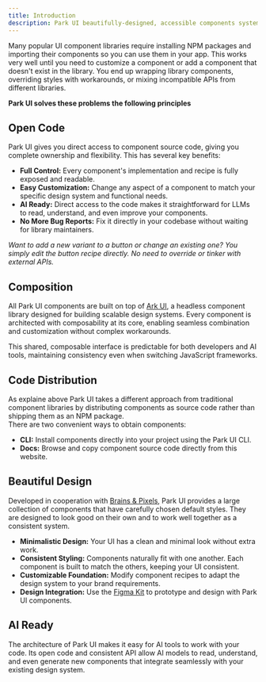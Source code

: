 ```yaml
---
title: Introduction
description: Park UI beautifully-designed, accessible components system and code distribution platform. Built with Panda CSS and supporting a wide range of JS frameworks
---
```


Many popular UI component libraries require installing NPM packages and importing their components so you can use them in your app. 
This works very well until you need to customize a component or add a component that doesn't exist in the library. 
You end up wrapping library components, overriding styles with workarounds, or mixing incompatible APIs from different libraries.

**Park UI solves these problems the following principles**

## Open Code

Park UI gives you direct access to component source code, giving you complete ownership and flexibility. This has several key benefits:

* **Full Control:** Every component's implementation and recipe is fully exposed and readable.
* **Easy Customization:** Change any aspect of a component to match your specific design system and functional needs.
* **AI Ready:** Direct access to the code makes it straightforward for LLMs to read, understand, and even improve your components.
* **No More Bug Reports:** Fix it directly in your codebase without waiting for library maintainers.

*Want to add a new variant to a button or change an existing one? You simply edit the button recipe directly. No need to override or tinker with external APIs.*

## Composition

All Park UI components are built on top of [Ark UI](https://ark-ui.com), a headless component library designed for building scalable design systems. 
Every component is architected with composability at its core, enabling seamless combination and customization without complex workarounds.

This shared, composable interface is predictable for both developers and AI tools, maintaining consistency even when switching JavaScript frameworks.

## Code Distribution

As explaine above Park UI takes a different approach from traditional component libraries by distributing components as source code rather than shipping them as an NPM package. <br />There are two convenient ways to obtain components:

* **CLI:** Install components directly into your project using the Park UI CLI.
* **Docs:** Browse and copy component source code directly from this website.


## Beautiful Design

Developed in cooperation with [Brains & Pixels](https://x.com/Brainsandpixels), Park UI provides a large collection of components that have carefully chosen default styles.
They are designed to look good on their own and to work well together as a consistent system.

* **Minimalistic Design:** Your UI has a clean and minimal look without extra work.
* **Consistent Styling:** Components naturally fit with one another. Each component is built to match the others, keeping your UI consistent.
* **Customizable Foundation:** Modify component recipes to adapt the design system to your brand requirements.
* **Design Integration:** Use the [Figma Kit](/docs/overview/figma) to prototype and design with Park UI components.

## AI Ready

The architecture of Park UI makes it easy for AI tools to work with your code. Its open code and consistent API allow AI models to read, understand, and even generate new components that integrate seamlessly with your existing design system.
